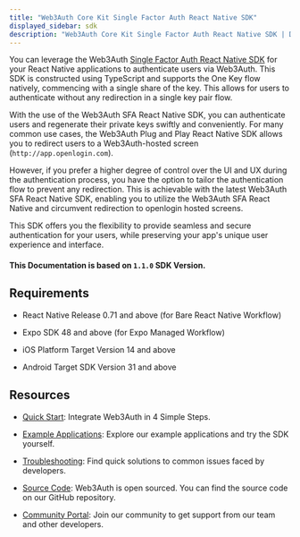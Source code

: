 ```yaml
---
title: "Web3Auth Core Kit Single Factor Auth React Native SDK"
displayed_sidebar: sdk
description: "Web3Auth Core Kit Single Factor Auth React Native SDK | Documentation - Web3Auth"
---
```


You can leverage the Web3Auth [Single Factor Auth React Native SDK](https://github.com/Web3Auth/single-factor-auth-react-native) for your React Native applications to authenticate users via Web3Auth. This SDK is
constructed using TypeScript and supports the One Key flow natively, commencing with a single share of the key. This allows for users to authenticate
without any redirection in a single key pair flow.

With the use of the Web3Auth SFA React Native SDK, you can authenticate users and regenerate their private keys swiftly and conveniently. For many
common use cases, the Web3Auth Plug and Play React Native SDK allows you to redirect users to a Web3Auth-hosted screen (`http://app.openlogin.com`).

However, if you prefer a higher degree of control over the UI and UX during the authentication process, you have the option to tailor the
authentication flow to prevent any redirection. This is achievable with the latest Web3Auth SFA React Native SDK, enabling you to utilize the Web3Auth
SFA React Native and circumvent redirection to openlogin hosted screens.

This SDK offers you the flexibility to provide seamless and secure authentication for your users, while preserving your app's unique user experience
and interface.

#### This Documentation is based on `1.1.0` SDK Version.

## Requirements

- React Native Release 0.71 and above (for Bare React Native Workflow)

- Expo SDK 48 and above (for Expo Managed Workflow)

- iOS Platform Target Version 14 and above

- Android Target SDK Version 31 and above

## Resources

- [Quick Start](/quick-start?product=Core+Kit&sdk=Single+Factor+Auth+Android+SDK): Integrate Web3Auth in 4 Simple Steps.

- [Example Applications](/examples?product=Core+Kit&sdk=Single+Factor+Auth+Android+SDK): Explore our example applications and try the SDK yourself.

- [Troubleshooting](/troubleshooting): Find quick solutions to common issues faced by developers.

- [Source Code](https://github.com/Web3Auth/single-factor-auth-android): Web3Auth is open sourced. You can find the source code on our GitHub
  repository.

- [Community Portal](https://web3auth.io/community/c/help-core-kit/core-kit-sfa-android/26): Join our community to get support from our team and other
  developers.
